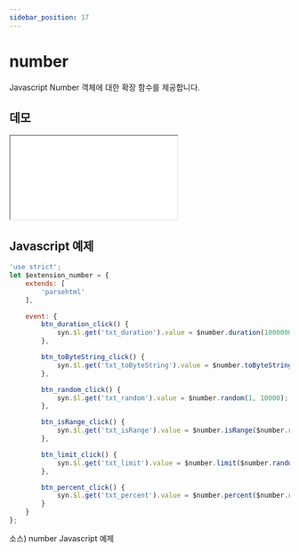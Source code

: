 ```yaml
---
sidebar_position: 17
---
```


# number

Javascript Number 객체에 대한 확장 함수를 제공합니다.

## 데모

<iframe src="/sample/syn/extension_number.html" className="w:100% h:100vh"></iframe>

## Javascript 예제

```javascript
'use strict';
let $extension_number = {
    extends: [
        'parsehtml'
    ],

    event: {
        btn_duration_click() {
            syn.$l.get('txt_duration').value = $number.duration(100000000);
        },

        btn_toByteString_click() {
            syn.$l.get('txt_toByteString').value = $number.toByteString(100000000);
        },

        btn_random_click() {
            syn.$l.get('txt_random').value = $number.random(1, 10000);
        },

        btn_isRange_click() {
            syn.$l.get('txt_isRange').value = $number.isRange($number.random(1, 100), 30, 80);
        },

        btn_limit_click() {
            syn.$l.get('txt_limit').value = $number.limit($number.random(1, 100), 30, 80);
        },

        btn_percent_click() {
            syn.$l.get('txt_percent').value = $number.percent($number.random(1, 10000), 10000);
        }
    }
};

```
소스) number Javascript 예제